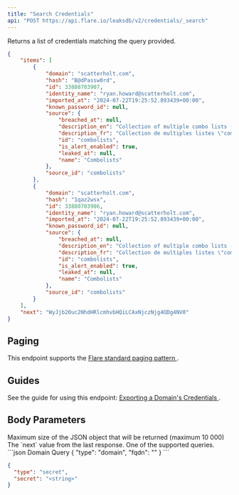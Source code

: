 ```yaml
---
title: "Search Credentials"
api: "POST https://api.flare.io/leaksdb/v2/credentials/_search"
---
```


Returns a list of credentials matching the query provided.

<ResponseExample>

```json Response Example
{
    "items": [
        {
            "domain": "scatterholt.com",
            "hash": "B@dPassw0rd",
            "id": 33880703907,
            "identity_name": "ryan.howard@scatterholt.com",
            "imported_at": "2024-07-22T19:25:52.893439+00:00",
            "known_password_id": null,
            "source": {
                "breached_at": null,
                "description_en": "Collection of multiple combo lists (emails and passwords) exchanged on illicit networks.",
                "description_fr": "Collection de multiples listes \"combos\" (adresses courriel et mots de passe) \u00e9chang\u00e9es sur des r\u00e9seaux illicites.",
                "id": "combolists",
                "is_alert_enabled": true,
                "leaked_at": null,
                "name": "Combolists"
            },
            "source_id": "combolists"
        },
        {
            "domain": "scatterholt.com",
            "hash": "1qaz2wsx",
            "id": 33880703906,
            "identity_name": "ryan.howard@scatterholt.com",
            "imported_at": "2024-07-22T19:25:52.893439+00:00",
            "known_password_id": null,
            "source": {
                "breached_at": null,
                "description_en": "Collection of multiple combo lists (emails and passwords) exchanged on illicit networks.",
                "description_fr": "Collection de multiples listes \"combos\" (adresses courriel et mots de passe) \u00e9chang\u00e9es sur des r\u00e9seaux illicites.",
                "id": "combolists",
                "is_alert_enabled": true,
                "leaked_at": null,
                "name": "Combolists"
            },
            "source_id": "combolists"
        }
    ],
    "next": "WyJjb20uc2NhdHRlcmhvbHQiLCAxNjczNjg4ODg4NV0"
}
```

</ResponseExample>

## Paging

This endpoint supports the 
[Flare standard paging pattern <Icon icon="book" size={16} />](/concepts/paging).

## Guides

See the guide for using this endpoint:
[Exporting a Domain's Credentials <Icon icon="book" size={16} />](/guides/credentials-export-domain).

## Body Parameters

<ParamField body="size" type="number">
  Maximum size of the JSON object that will be returned (maximum 10 000) 
</ParamField>

<ParamField body="from" type="number">
  The `next` value from the last response.
</ParamField>

<ParamField body="query" type="object">
  One of the supported queries.
  <CodeGroup>
  ```json Domain Query
  {
    "type": "domain",
    "fqdn": "<string>"
  }
  ```

  ```json Password Query
  {
    "type": "secret",
    "secret": "<string>"
  }
  ```
  </CodeGroup>
</ParamField>
